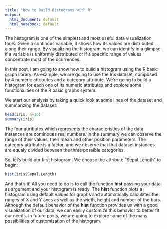 ```yaml
---
title: "How to Build Histograms with R"
output:
  html_document: default
  html_notebook: default
---
```


The histogram is one of the simplest and most useful data visualization tools.
Given a continous variable, it shows how its values are distributed along their
range. By visualizing the histogram, we can identify in a glimpse if a variable
is uniformly distributed or if a specific range of values concentrate most of
the ocurrences.

In this post, I am going to show how to build a histogram using the R basic
graph library. As example, we are going to use the Iris dataset, composed by 4
numeric attributes and a category attribute. We're going to build a histogram
for each one of its numeric attributes and explore some functionalities of the
R basic graphs system. 

We start our analysis by taking a quick look at some lines of the dataset and
summarizing the dataset:

```r
head(iris, n=10)
summary(iris)
```


The four attributes which represents the characteristics of the data instances
are continoues real numbers. In the summary we can observe the range of their
values, their mean and other position parameters. The category attribute is a
factor, and we observe that that dataset instances are equaly divided between
the three possible categories.

So, let's build our first histogram. We choose the attribute "Sepal.Length" to
begin:

```r
hist(iris$Sepal.Length)
```

And that's it! All you need to do is to call the function **hist** passing your 
data as argument and your histogram is ready. The **hist** function plots a 
histogram using default values for graphs and automatically calculates the
ranges of X and Y axes as well as the width, height and number of the bars.
Although the default behavior of the **hist** function provides us with a good
visualization of our data, we can easily customize this behavior to better fit
our needs. In future posts, we are going to explore some of the many
possibilities of customization of the histogram.

